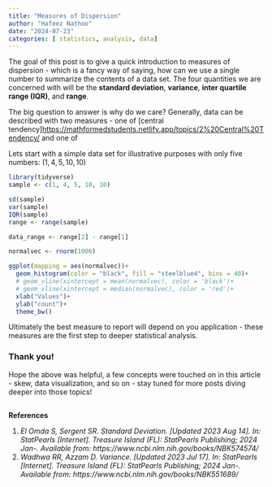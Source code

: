 ```yaml
---
title: "Measures of Dispersion"
author: "Hafeez Nathoo"
date: "2024-07-23"
categories: [ statistics, analysis, data]
---
```


The goal of this post is to give a quick introduction to measures of dispersion - which is a fancy way of saying, how can we use a single number to summarize the contents of a data set. The four quantities we are concerned with will be the **standard deviation**, **variance**, **inter quartile range (IQR)**, and **range**.

The big question to answer is why do we care? 
Generally, data can be described with two measures - one of [central tendency]<https://mathformedstudents.netlify.app/topics/2%20Central%20Tendency/> and one of 

Lets start with a simple data set for illustrative purposes with only five numbers: $(1, 4, 5, 10, 10)$

```r
library(tidyverse)
sample <- c(1, 4, 5, 10, 10)

sd(sample)
var(sample)
IQR(sample)
range <- range(sample)

data_range <- range[2] - range[1]
```


```r

normalvec <- rnorm(1000)

ggplot(mapping = aes(normalvec))+
  geom_histogram(color = "black", fill = "steelblue4", bins = 40)+
  # geom_vline(xintercept = mean(normalvec), color = 'black')+
  # geom_vline(xintercept = median(normalvec), color = 'red')+
  xlab("Values")+
  ylab("count")+
  theme_bw()

```

Ultimately the best measure to report will depend on you application - these measures are the first step to deeper statistical analysis.


### Thank you!

Hope the above was helpful, a few concepts were touched on in this article - skew, data visualization, and so on - stay tuned for more posts diving deeper into those topics!


## 

**References**

1.  *El Omda S, Sergent SR. Standard Deviation. [Updated 2023 Aug 14]. In: StatPearls [Internet]. Treasure Island (FL): StatPearls Publishing; 2024 Jan-. Available from: https://www.ncbi.nlm.nih.gov/books/NBK574574/*
2.  *Wadhwa RR, Azzam D. Variance. [Updated 2023 Jul 17]. In: StatPearls [Internet]. Treasure Island (FL): StatPearls Publishing; 2024 Jan-. Available from: https://www.ncbi.nlm.nih.gov/books/NBK551689/*

